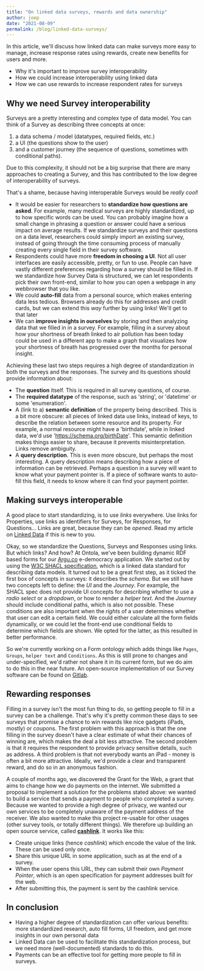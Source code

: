 ```yaml
---
title: "On linked data surveys, rewards and data ownership"
author: joep
date: "2021-08-09"
permalink: /blog/linked-data-surveys/
---
```


In this article, we'll discuss how linked data can make surveys more easy to manage, increase response rates using rewards, create new benefits for users and more.

- Why it's important to improve survey interoperability
- How we could increase interoperability using linked data
- How we can use rewards to increase respondent rates for surveys

## Why we need Survey interoperability

Surveys are a pretty interesting and complex type of data model.
You can think of a Survey as describing three concepts at once:

1. a data schema / model (datatypes, required fields, etc.)
1. a UI (the questions show to the user)
1. and a customer journey (the sequence of questions, sometimes with conditional paths).

Due to this complexity, it should not be a big surprise that there are many approaches to creating a Survey, and this has contributed to the low degree of interoperability of surveys.

That's a shame, because having interoperable Surveys would be _really cool_!

- It would be easier for researchers to **standardize how questions are asked**. For example, many medical surveys are highly standardized, up to how specific words can be used. You can probably imagine how a small change in phrasing a question or answer could have a serious impact on average results. If we standardize surveys and their questions on a data level, researchers could simply import an existing survey, instead of going through the time consuming process of manually creating every single field in their survey software.
- Respondents could have more **freedom in chooing a UI**. Not all user interfaces are easily accessible, pretty, or fun to use. People can have vastly different preferences regarding how a survey should be filled in. If we standardize how Survey Data is structured, we can let respondents pick their own front-end, similar to how you can open a webpage in any webbrowser that you like.
- We could **auto-fill** data from a personal source, which makes entering data less tedious. Browsers already do this for addresses and credit cards, but we can extend this _way_ further by using links! We'll get to that later
- We can **improve insights in ourselves** by storing and then analyzing data that we filled in in a survey. For example, filling in a survey about how your shortness of breath linked to air pollution has been today could be used in a different app to make a graph that visualizes how your shortness of breath has progressed over the months for personal insight.

Achieving these last two steps requires a high degree of standardization in both the surveys and the responses. The survey and its questions should provide information about:

- The **question** itself. This is required in all survey questions, of course.
- The **required datatype** of the response, such as 'string', or 'datetime' or some 'enumeration'.
- A (link to a) **semantic definition** of the property being described. This is a bit more obscure: all pieces of linked data use links, instead of keys, to describe the relation between some resource and its property. For example, a normal resource might have a 'birthdate', while in linked data, we'd use 'https://schema.org/birthDate'. This semantic definition makes things easier to share, because it prevents misinterpretation. Links remove ambiguity.
- A **query description**. This is even more obscure, but perhaps the most interesting. A query description means describing how a piece of information can be retrieved. Perhaps a question in a survey will want to know what your payment pointer is. If a piece of software wants to auto-fill this field, it needs to know where it can find your payment pointer.

## Making surveys interoperable

A good place to start standardizing, is to use _links_ everywhere. Use links for Properties, use links as identifiers for Surveys, for Responses, for Questions...
Links are great, because they can be _opened_.
Read my article on [Linked Data](https://ontola.io/what-is-linked-data) if this is new to you.

Okay, so we standardize the Questions, Surveys and Responses using links. But which links? And how?
At Ontola, we've been building dynamic RDF based forms for our [Argu.co](https://argu.co) e-democracy application.
We started out by using the [W3C SHACL specification](https://www.w3.org/TR/shacl/), which is a linked data standard for describing data models.
It turned out to be a great first step, as it ticked the first box of concepts in surveys: it describes the _schema_.
But we still have two concepts left to define: the _UI_ and the _Journey_.
For example, the SHACL spec does not provide UI concepts for describing whether to use a _radio select_ or a _dropdown_, or how to render a _helper text_.
And the _Journey_ should include conditional paths, which is also not possible.
These conditions are also important when the _rights_ of a user determines whether that user can edit a certain field.
We could either calculate all the form fields dynamically, or we could let the front-end use conditional fields to determine which fields are shown.
We opted for the latter, as this resulted in better performance.

So we're currently working on a Form ontology which adds things like `Pages`, `Groups`, `helper text` and `Conditions`.
As this is still prone to changes and under-specified, we'd rather not share it in its current form, but we do aim to do this in the near future.
An open-source implementation of our Survey software can be found on [Gitlab](https://gitlab.com/ontola/linked-surveys).

## Rewarding responses

Filling in a survey isn't the most fun thing to do, so getting people to fill in a survey can be a challenge.
That's why it's pretty common these days to see surveys that promise a chance to win rewards like nice gadgets (iPads, mostly) or coupons.
The first problem with this approach is that the one filling in the survey doesn't have a clear estimate of what their chances of winning are, which makes the deal a bit less attractive.
The second problem is that it requires the respondent to provide privacy sensitive details, such as address.
A third problem is that not everybody wants an iPad - money is often a bit more attractive.
Ideally, we'd provide a clear and transparent reward, and do so in an anonymous fashion.

A couple of months ago, we discovered the Grant for the Web, a grant that aims to change how we do payments on the internet.
We submitted a proposal to implement a solution for the problems stated above: we wanted to build a service that sends a payment to people who completed a survey.
Because we wanted to provide a high degree of privacy, we wanted our own services to be completely unaware of the payment address of the receiver.
We also wanted to make this project re-usable for other usages (other survey tools, or totally different things).
We therefore up building an open source service, called [**cashlink**](https://gitlab.com/ontola/cashlink).
It works like this:

- Create unique links (hence _cashlink_) which encode the value of the link. These can be used only once.
- Share this unique URL in some application, such as at the end of a survey.
- When the user opens this URL, they can submit their own _Payment Pointer_, which is an open specification for payment addresses built for the web.
- After submitting this, the payment is sent by the cashlink service.

## In conclusion

- Having a higher degree of standardization can offer various benefits: more standardized research, auto fill forms, UI freedom, and get more insights in our own personal data
- Linked Data can be used to facilitate this standardization process, but we need more (well-documented) standards to do this.
- Payments can be an effective tool for getting more people to fill in surveys.
